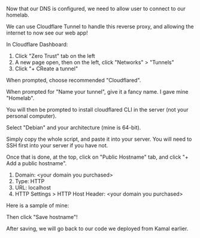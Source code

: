 
Now that our DNS is configured, we need to allow user to connect to our homelab.

We can use Cloudflare Tunnel to handle this reverse proxy, and allowing the internet to now see our web app!

In Cloudflare Dashboard:

1. Click "Zero Trust" tab on the left
2. A new page open, then on the left, click "Networks" > "Tunnels"
3. Click "+ CReate a tunnel"

When prompted, choose recommended "Cloudflared".

When prompted for "Name your tunnel", give it a fancy name. I gave mine "Homelab".

You will then be prompted to install cloudflared CLI in the server (not your personal computer).

Select "Debian" and your architecture (mine is 64-bit).

<ImagePreview
  originalSrc="/module-2/deploy/step-6_01.png"
  previewSrc="/module-2/deploy/step-6_01.png"
  alt="Result of ssh"
/>

Simply copy the whole script, and paste it into your server. You will need to SSH first into your server if you have not.

<ImagePreview
  originalSrc="/module-2/deploy/step-6_02.png"
  previewSrc="/module-2/deploy/step-6_02.png"
  alt="Result of ssh"
/>

Once that is done, at the top, click on "Public Hostname" tab, and click "+ Add a public hostname".

1. Domain: \<your domain you purchased\>
2. Type: HTTP
3. URL: localhost
4. HTTP Settings > HTTP Host Header: \<your domain you purchased\>

Here is a sample of mine:

<ImagePreview
  originalSrc="/module-2/deploy/step-6_03.png"
  previewSrc="/module-2/deploy/step-6_03.png"
  alt="Result of ssh"
/>

Then click "Save hostname"!

After saving, we will go back to our code we deployed from Kamal earlier.
